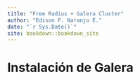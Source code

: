 ```yaml
--- 
title: "Free Radius + Galera Cluster"
author: "Edison F. Naranjo E."
date: "`r Sys.Date()`"
site: bookdown::bookdown_site
---
```


# Instalación de Galera

